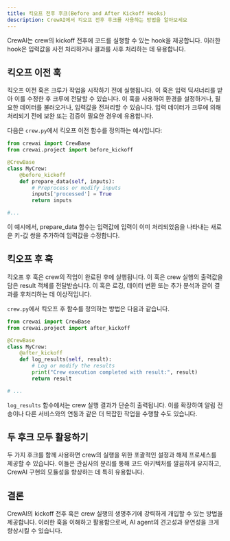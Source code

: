 ```yaml
---
title: 킥오프 전후 후크(Before and After Kickoff Hooks)
description: CrewAI에서 킥오프 전후 후크를 사용하는 방법을 알아보세요
---
```


CrewAI는 crew의 kickoff 전후에 코드를 실행할 수 있는 hook을 제공합니다. 이러한 hook은 입력값을 사전 처리하거나 결과를 사후 처리하는 데 유용합니다.

## 킥오프 이전 훅

킥오프 이전 훅은 크루가 작업을 시작하기 전에 실행됩니다. 이 훅은 입력 딕셔너리를 받아 이를 수정한 후 크루에 전달할 수 있습니다. 이 훅을 사용하여 환경을 설정하거나, 필요한 데이터를 불러오거나, 입력값을 전처리할 수 있습니다. 입력 데이터가 크루에 의해 처리되기 전에 보완 또는 검증이 필요한 경우에 유용합니다.

다음은 `crew.py`에서 킥오프 이전 함수를 정의하는 예시입니다:

```python
from crewai import CrewBase
from crewai.project import before_kickoff

@CrewBase
class MyCrew:
    @before_kickoff
    def prepare_data(self, inputs):
        # Preprocess or modify inputs
        inputs['processed'] = True
        return inputs

#...
```

이 예시에서, prepare_data 함수는 입력값에 입력이 이미 처리되었음을 나타내는 새로운 키-값 쌍을 추가하여 입력값을 수정합니다.

## 킥오프 후 훅

킥오프 후 훅은 crew의 작업이 완료된 후에 실행됩니다. 이 훅은 crew 실행의 출력값을 담은 result 객체를 전달받습니다. 이 훅은 로깅, 데이터 변환 또는 추가 분석과 같이 결과를 후처리하는 데 이상적입니다.

`crew.py`에서 킥오프 후 함수를 정의하는 방법은 다음과 같습니다.

```python
from crewai import CrewBase
from crewai.project import after_kickoff

@CrewBase
class MyCrew:
    @after_kickoff
    def log_results(self, result):
        # Log or modify the results
        print("Crew execution completed with result:", result)
        return result

# ...
```

`log_results` 함수에서는 crew 실행 결과가 단순히 출력됩니다. 이를 확장하여 알림 전송이나 다른 서비스와의 연동과 같은 더 복잡한 작업을 수행할 수도 있습니다.

## 두 후크 모두 활용하기

두 가지 후크를 함께 사용하면 crew의 실행을 위한 포괄적인 설정과 해제 프로세스를 제공할 수 있습니다. 이들은 관심사의 분리를 통해 코드 아키텍처를 깔끔하게 유지하고, CrewAI 구현의 모듈성을 향상하는 데 특히 유용합니다.

## 결론

CrewAI의 kickoff 전후 훅은 crew 실행의 생명주기에 강력하게 개입할 수 있는 방법을 제공합니다. 이러한 훅을 이해하고 활용함으로써, AI agent의 견고성과 유연성을 크게 향상시킬 수 있습니다.